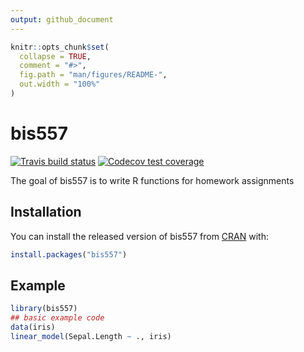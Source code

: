 ```yaml
---
output: github_document
---
```


<!-- README.md is generated from README.Rmd. Please edit that file -->

```r
knitr::opts_chunk$set(
  collapse = TRUE,
  comment = "#>",
  fig.path = "man/figures/README-",
  out.width = "100%"
)
```

# bis557

<!-- badges: start -->
[![Travis build status](https://travis-ci.com/Z1chenZhao/bis557.svg?branch=master)](https://travis-ci.com/Z1chenZhao/bis557)
[![Codecov test coverage](https://codecov.io/gh/Z1chenZhao/bis557/branch/master/graph/badge.svg)](https://codecov.io/gh/Z1chenZhao/bis557?branch=master)
<!-- badges: end -->

The goal of bis557 is to write R functions for homework assignments

## Installation

You can install the released version of bis557 from [CRAN](https://CRAN.R-project.org) with:

``` r
install.packages("bis557")
```

## Example


```r
library(bis557)
## basic example code
data(iris)
linear_model(Sepal.Length ~ ., iris)
```

